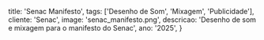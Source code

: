   title: 'Senac Manifesto',
  tags: ['Desenho de Som', 'Mixagem', 'Publicidade'],
  cliente: 'Senac',
  image: 'senac_manifesto.png',
  descricao: 'Desenho de som e mixagem para o manifesto do Senac',
  ano: '2025',
}

# 
